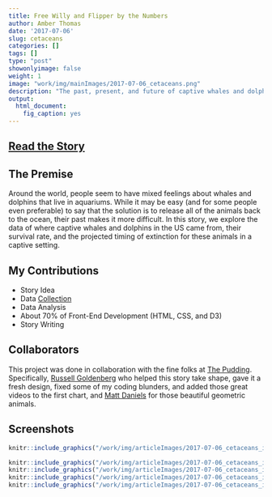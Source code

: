 ```yaml
---
title: Free Willy and Flipper by the Numbers
author: Amber Thomas
date: '2017-07-06'
slug: cetaceans
categories: []
tags: []
type: "post"
showonlyimage: false
weight: 1
image: "work/img/mainImages/2017-07-06_cetaceans.png"
description: "The past, present, and future of captive whales and dolphins according to data and pop culture."
output: 
  html_document: 
    fig_caption: yes
---
```


## [Read the Story](https://pudding.cool/2017/07/cetaceans/)

## The Premise

Around the world, people seem to have mixed feelings about whales and dolphins that live in aquariums. While it may be easy (and for some people even preferable) to say that the solution is to release all of the animals back to the ocean, their past makes it more difficult. In this story, we explore the data of where captive whales and dolphins in the US came from, their survival rate, and the projected timing of extinction for these animals in a captive setting. 

## My Contributions

* Story Idea
* Data [Collection](https://github.com/polygraph-cool/cetaceans/tree/master/src/assets) 
* Data Analysis
* About 70% of Front-End Development (HTML, CSS, and D3)
* Story Writing

## Collaborators

This project was done in collaboration with the fine folks at [The Pudding](www.pudding.cool). Specifically, [Russell Goldenberg](https://twitter.com/codenberg) who helped this story take shape, gave it a fresh design, fixed some of my coding blunders, and added those great videos to the first chart, and [Matt Daniels](https://twitter.com/matthew_daniels) for those beautiful geometric animals. 

## Screenshots

```r
knitr::include_graphics("/work/img/articleImages/2017-07-06_cetaceans_img/cetaceansVideo.gif")
```

```r
knitr::include_graphics("/work/img/articleImages/2017-07-06_cetaceans_img/cetaceans_img1.png")
knitr::include_graphics("/work/img/articleImages/2017-07-06_cetaceans_img/cetaceans_img2.png")
knitr::include_graphics("/work/img/articleImages/2017-07-06_cetaceans_img/cetaceans_img3.png")
knitr::include_graphics("/work/img/articleImages/2017-07-06_cetaceans_img/cetaceans_img4.png")
```

